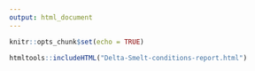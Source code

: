 ```yaml
---
output: html_document
---
```

```r
knitr::opts_chunk$set(echo = TRUE)
```

```r
htmltools::includeHTML("Delta-Smelt-conditions-report.html")
```